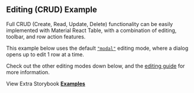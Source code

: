 
<Head>
  <title>{'Editing CRUD Example - Material React Table V3 Docs'}</title>
  <meta
    name="description"
    content="An example of Material React Table which shows how to use editing CRUD features"
  />
  <meta
    property="og:title"
    content="Editing CRUD Material React Table Example"
  />
  <meta
    property="og:description"
    content="Learn how to use editing and all the CRUD functionality of Material React Table"
  />
</Head>

## Editing (CRUD) Example

Full CRUD (Create, Read, Update, Delete) functionality can be easily implemented with Material React Table, with a combination of editing, toolbar, and row action features.

This example below uses the default [`"modal"`](/docs/guides/editing#modal-editing-mode) editing mode, where a dialog opens up to edit 1 row at a time.

Check out the other editing modes down below, and the [editing guide](/docs/guides/editing) for more information.

<Examples isPage />

View Extra Storybook **[Examples](https://www.material-react-table.dev/?path=/story/features-editing-examples)**

